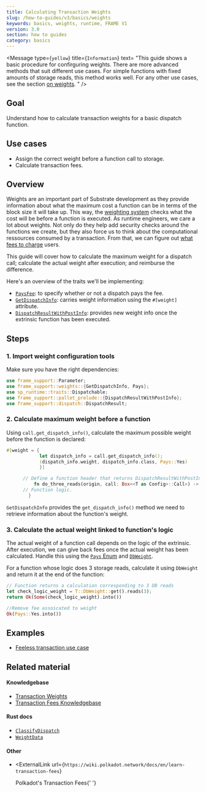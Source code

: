 ```yaml
---
title: Calculating Transaction Weights
slug: /how-to-guides/v3/basics/weights
keywords: basics, weights, runtime, FRAME V1
version: 3.0 
section: how to guides
category: basics
---
```


<Message
  type={`yellow`}
  title={`Information`}
  text=
    "This guide shows a basic procedure for confirguring weights. There are more
    advanced methods that suit different use cases. For simple functions with fixed amounts
    of storage reads, this method works well. For any other use cases, see the section 
    [on weights](./weights/calculate-fees).
    "
/>

## Goal

Understand how to calculate transaction weights for a basic dispatch function.

## Use cases

- Assign the correct weight before a function call to storage.
- Calculate transaction fees.

## Overview

Weights are an important part of Substrate development as they provide information about what the maximum cost a function can be in terms of the block size it will take up. This way, the [weighting system][weights-kb] checks what the cost will be before a function is executed. As runtime engineers, we care a lot about weights. Not only do they help add security checks around the functions we create, but they also force us to think about the computational ressources consumed by a transaction. From that, we can figure out [what fees to charge][fees-kb] users.

This guide will cover how to calculate the maximum weight for a dispatch call; calculate the actual weight after execution; and
reimburse the difference.

Here's an overview of the traits we'll be implementing:

- [`PaysFee`][paysfee-rustdocs]: to specify whether or not a dispatch pays the fee.
- [`GetDispatchInfo`][get-dispatchinfo-rustdocs]: carries weight information using the `#[weight]` attribute.
- [`DispatchResultWithPostInfo`][get-postdispatchinfo-rustdocs]: provides new weight info once the extrinsic function has been executed.

## Steps

### 1. Import weight configuration tools

Make sure you have the right dependencies:

```rust
use frame_support::Parameter;
use frame_support::weights::{GetDispatchInfo, Pays};
use sp_runtime::traits::Dispatchable;
use frame_support::pallet_prelude::{DispatchResultWithPostInfo};
use frame_support::dispatch::DispatchResult;
```

### 2. Calculate maximum weight before a function

Using `call.get_dispatch_info()`, calculate the maximum possible weight before the function is declared:

```rust
#[weight = {
			let dispatch_info = call.get_dispatch_info();
			(dispatch_info.weight, dispatch_info.class, Pays::Yes)
            }]

      // Define a function header that returns DispatchResultWithPostInfo.
		  fn do_three_reads(origin, call: Box<<T as Config>::Call>) -> DispatchResultWithPostInfo {
      // Function logic.
        }
```

`GetDispatchInfo` provides the `get_dispatch_info()` method we need to retrieve information about the function's weight.

### 3. Calculate the actual weight linked to function's logic

The actual weight of a function call depends on the logic of the extrinsic. After execution, we can give back fees once the actual weight has been calculated. Handle this using the [`Pays` Enum][pays-rustdocs] and [`DbWeight`][dbweight-rustdocs].

For a function whose logic does 3 storage reads, calculate it using `DbWeight` and return it at the end of the function:

```rust
// Function returns a calculation corresponding to 3 DB reads
let check_logic_weight = T::DbWeight::get().reads(3);
return Ok(Some(check_logic_weight).into())

//Remove fee assoicated to weight
Ok(Pays::Yes.into())
```

## Examples

- [Feeless transaction use case](https://github.com/shawntabrizi/substrate-feeless-token-factory#user-story)

## Related material

#### Knowledgebase

- [Transaction Weights](https://substrate.dev/docs/en/knowledgebase/learn-substrate/weight)
- [Transaction Fees Knowledgebase](https://substrate.dev/docs/en/knowledgebase/runtime/fees)

#### Rust docs

- [`ClassifyDispatch`](/rustdocs/latest/frame_support/weights/trait.ClassifyDispatch.html)
- [`WeightData`](/rustdocs/latest/frame_support/weights/trait.WeighData.html)

#### Other

- <ExternalLink
    url={`https://wiki.polkadot.network/docs/en/learn-transaction-fees`}
  >
    Polkadot's Transaction Fees{' '}
  </ExternalLink>

[weights-kb]: https://substrate.dev/docs/en/knowledgebase/learn-substrate/weight
[fees-kb]: https://substrate.dev/docs/en/knowledgebase/runtime/fees
[paysfee-rustdocs]: /rustdocs/latest/frame_support/weights/trait.PaysFee.html
[get-dispatchinfo-rustdocs]: /rustdocs/latest/frame_support/weights/trait.GetDispatchInfo.html
[get-postdispatchinfo-rustdocs]: /rustdocs/latest/frame_support/dispatch/type.DispatchResultWithPostInfo.html
[pays-rustdocs]: /rustdocs/latest/frame_support/weights/enum.Pays.html
[dbweight-rustdocs]: /rustdocs/latest/frame_system/pallet/trait.Config.html#associatedtype.DbWeight
